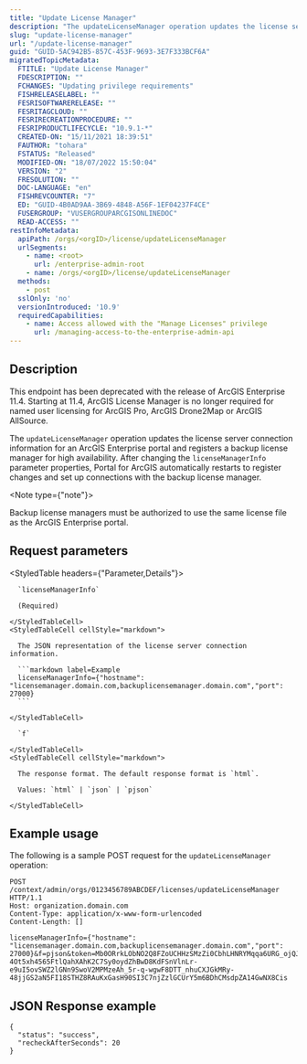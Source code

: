 ```yaml
---
title: "Update License Manager"
description: "The updateLicenseManager operation updates the license server connection information for an ArcGIS Enterprise portal and registers a backup license manager for high availability."
slug: "update-license-manager"
url: "/update-license-manager"
guid: "GUID-5AC942B5-857C-453F-9693-3E7F333BCF6A"
migratedTopicMetadata:
  FTITLE: "Update License Manager"
  FDESCRIPTION: ""
  FCHANGES: "Updating privilege requirements"
  FISHRELEASELABEL: ""
  FESRISOFTWARERELEASE: ""
  FESRITAGCLOUD: ""
  FESRIRECREATIONPROCEDURE: ""
  FESRIPRODUCTLIFECYCLE: "10.9.1-*"
  CREATED-ON: "15/11/2021 18:39:51"
  FAUTHOR: "tohara"
  FSTATUS: "Released"
  MODIFIED-ON: "18/07/2022 15:50:04"
  VERSION: "2"
  FRESOLUTION: ""
  DOC-LANGUAGE: "en"
  FISHREVCOUNTER: "7"
  ED: "GUID-4B0AD9AA-3B69-4848-A56F-1EF04237F4CE"
  FUSERGROUP: "VUSERGROUPARCGISONLINEDOC"
  READ-ACCESS: ""
restInfoMetadata:
  apiPath: /orgs/<orgID>/license/updateLicenseManager
  urlSegments:
    - name: <root>
      url: /enterprise-admin-root
    - name: /orgs/<orgID>/license/updateLicenseManager
  methods:
    - post
  sslOnly: 'no'
  versionIntroduced: '10.9'
  requiredCapabilities:
    - name: Access allowed with the "Manage Licenses" privilege
      url: /managing-access-to-the-enterprise-admin-api
---
```


## Description

<Note type="deprecated">

This endpoint has been deprecated with the release of ArcGIS Enterprise 11.4. Starting at 11.4, ArcGIS License Manager is no longer required for named user licensing for ArcGIS Pro, ArcGIS Drone2Map or ArcGIS AllSource.

</Note>

The `updateLicenseManager` operation updates the license server connection information for an ArcGIS Enterprise portal and registers a backup license manager for high availability. After changing the `licenseManagerInfo` parameter properties, Portal for ArcGIS automatically restarts to register changes and set up connections with the backup license manager.

<Note type={"note"}>

Backup license managers must be authorized to use the same license file as the ArcGIS Enterprise portal.

</Note>


## Request parameters

<StyledTable headers={"Parameter,Details"}>
  <StyledTableRow>
    <StyledTableCell cellStyle="markdown">

      `licenseManagerInfo` 

      (Required)

    </StyledTableCell>
    <StyledTableCell cellStyle="markdown">

      The JSON representation of the license server connection information.

      ```markdown label=Example
      licenseManagerInfo={"hostname": "licensemanager.domain.com,backuplicensemanager.domain.com","port": 27000}
      ```

    </StyledTableCell>
  </StyledTableRow>
  <StyledTableRow>
    <StyledTableCell cellStyle="markdown">

      `f` 

    </StyledTableCell>
    <StyledTableCell cellStyle="markdown">

      The response format. The default response format is `html`.

      Values: `html` | `json` | `pjson`

    </StyledTableCell>
  </StyledTableRow>
</StyledTable>


## Example usage

The following is a sample POST request for the `updateLicenseManager` operation:

```other
POST /context/admin/orgs/0123456789ABCDEF/licenses/updateLicenseManager HTTP/1.1
Host: organization.domain.com
Content-Type: application/x-www-form-urlencoded
Content-Length: []

licenseManagerInfo={"hostname": "licensemanager.domain.com,backuplicensemanager.domain.com","port": 27000}&f=pjson&token=Mb0ORrkLObNO2Q8FZoUCHHzSMzZi0CbhLHNRYMqqa6URG_ojQJF3rNsJAfRB23MyCrLwSmuaHPUo4AEIrUuoH1-4Ot5xh4565FtlQahXAhK2C7Sy0oydZhBwD8KdFSnVlnLr-e9uI5ovSWZ2lGNn9SwoV2MPMzeAh_5r-q-wgwF8DTT_nhuCXJGkMRy-48jjGS2aN5FI18STHZ8RAuKxGasH90SI3C7njZzlGCUrY5m6BDhCMsdpZA14GwNX8Cis

```

## JSON Response example

```other
{
  "status": "success",
  "recheckAfterSeconds": 20
}
```